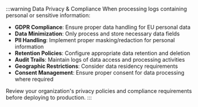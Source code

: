 :::warning Data Privacy & Compliance
When processing logs containing personal or sensitive information:

- **GDPR Compliance**: Ensure proper data handling for EU personal data
- **Data Minimization**: Only process and store necessary data fields
- **PII Handling**: Implement proper masking/redaction for personal information
- **Retention Policies**: Configure appropriate data retention and deletion
- **Audit Trails**: Maintain logs of data access and processing activities
- **Geographic Restrictions**: Consider data residency requirements
- **Consent Management**: Ensure proper consent for data processing where required

Review your organization's privacy policies and compliance requirements before deploying to production.
:::